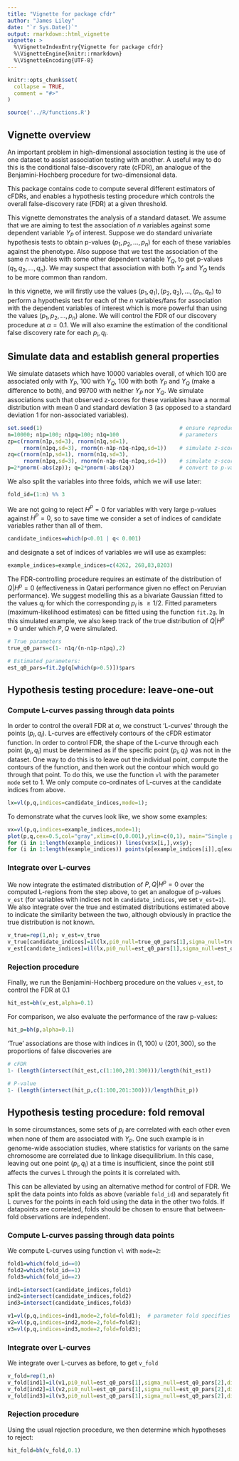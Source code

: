 ```yaml
---
title: "Vignette for package cfdr"
author: "James Liley"
date: "`r Sys.Date()`"
output: rmarkdown::html_vignette
vignette: >
  %\VignetteIndexEntry{Vignette for package cfdr}
  %\VignetteEngine{knitr::rmarkdown}
  %\VignetteEncoding{UTF-8}
---
```


```r
knitr::opts_chunk$set(
  collapse = TRUE,
  comment = "#>"
)

source('../R/functions.R')

```

## Vignette overview

An important problem in high-dimensional association testing is the use of one dataset to assist association testing with another. A useful way to do this is the conditional false-discovery rate (cFDR), an analogue of the Benjamini-Hochberg procedure for two-dimensional data.

This package contains code to compute several different estimators of cFDRs, and enables a hypothesis testing procedure which controls the overall false-discovery rate (FDR) at a given threshold. 

This vignette demonstrates the analysis of a standard dataset. We assume that we are aiming to test the association of $n$ variables against some dependent variable $Y_P$ of interest. Suppose we do standard univariate hypothesis tests to obtain p-values $(p_{1},p_{2},...,p_{n})$ for each of these variables against the phenotype. Also suppose that we test the association of the same $n$ variables with some other dependent variable $Y_Q$, to get p-values $(q_1,q_2,...,q_n)$. We may suspect that association with both $Y_P$ and $Y_Q$ tends to be more common than random. 

In this vignette, we will firstly use the values $(p_{1},q_1),(p_{2},q_2),...,(p_{n},q_n)$ to perform a hypothesis test for each of the $n$ variables/fans for association with the dependent variables of interest which is more powerful than using the values $(p_{1},p_{2},...,p_{n})$ alone. We will control the FDR of our discovery procedure at $\alpha=0.1$. We will also examine the estimation of the conditional false discovery rate for each $p_i,q_i$.


## Simulate data and establish general properties

We simulate datasets which have $10000$ variables overall, of which $100$ are associated only with $Y_P$, $100$ with $Y_Q$, $100$ with both $Y_P$ and $Y_Q$ (make a difference to both), and $99700$ with neither $Y_P$ nor $Y_Q$. We simulate associations such that observed z-scores for these variables have a normal distribution with mean 0 and standard deviation 3 (as opposed to a standard deviation 1 for non-associated variables).

```r
set.seed(1)                                           # ensure reproducibility
n=10000; n1p=100; n1pq=100; n1q=100                   # parameters
zp=c(rnorm(n1p,sd=3), rnorm(n1q,sd=1),
     rnorm(n1pq,sd=3), rnorm(n-n1p-n1q-n1pq,sd=1))    # simulate z-scores corresponding to p
zq=c(rnorm(n1p,sd=1), rnorm(n1q,sd=3), 
     rnorm(n1pq,sd=3), rnorm(n-n1p-n1q-n1pq,sd=1))    # simulate z-scores corresponding to q
p=2*pnorm(-abs(zp)); q=2*pnorm(-abs(zq))              # convert to p-values
```

We also split the variables into three folds, which we will use later:

```r
fold_id=(1:n) %% 3
```

We are not going to reject $H^P=0$ for variables with very large p-values against $H^P=0$, so to save time we consider a set of indices of candidate variables rather than all of them.

```r
candidate_indices=which(p<0.01 | q< 0.001)
```


and designate a set of indices of variables we will use as examples:

```r
example_indices=example_indices=c(4262, 268,83,8203) 
```

The FDR-controlling procedure requires an estimate of the distribution of $Q|H^p=0$ (effectiveness in Qatari performance given no effect on Peruvian performance). We suggest modelling this as a bivariate Gaussian fitted to the values $q_i$ for which the corresponding $p_i$ is $\geq 1/2$. Fitted parameters (maximum-likelihood estimates) can be fitted using the function ```fit.2g```. In this simulated example, we also keep track of the true distribution of $Q|H^p=0$ under which $P,Q$ were simulated. <!-- (the true distribution of $Q|H^p=0$ is $2\Phi(-|N(0,1)|)$ with weight $1- n_1^q /(n-n_1^p- n_1^{pq}$), and $2\Phi(-|N(0,2^2)|)$ with weight $n_1^q /(n-n_1^p- n_1^{pq}$) -->

```r
# True parameters
true_q0_pars=c(1- n1q/(n-n1p-n1pq),2)

# Estimated parameters:
est_q0_pars=fit.2g(q[which(p>0.5)])$pars
```

## Hypothesis testing procedure: leave-one-out


### Compute L-curves passing through data points

In order to control the overall FDR at $\alpha$, we construct 'L-curves' through the points $(p_i,q_i)$. L-curves are effectively contours of the cFDR estimator function. In order to control FDR, the shape of the L-curve through each point $(p_i,q_i)$ must be determined as if the specific point $(p_i,q_i)$ was not in the dataset. One way to do this is to leave out the individual point, compute the contours of the function, and then work out the contour which would go through that point. To do this, we use the function ```vl``` with the parameter ```mode``` set to 1. We only compute co-ordinates of L-curves at the candidate indices from above.

```r
lx=vl(p,q,indices=candidate_indices,mode=1); 
```

To demonstrate what the curves look like, we show some examples:

```r
vx=vl(p,q,indices=example_indices,mode=1); 
plot(p,q,cex=0.5,col="gray",xlim=c(0,0.001),ylim=c(0,1), main="Single point removed"); 
for (i in 1:length(example_indices)) lines(vx$x[i,],vx$y); 
for (i in 1:length(example_indices)) points(p[example_indices[i]],q[example_indices [i]],pch=16,col="blue")
```


### Integrate over L-curves

We now integrate the estimated distribution of $P,Q|H^p=0$ over the computed L-regions from the step above, to get an analogue of p-values ```v_est``` (for variables with indices not in ```candidate_indices```, we set ```v_est=1```). We also integrate over the true and estimated distributions estimated above to indicate the similarity between the two, although obviously in practice the true distribution is not known.

```r
v_true=rep(1,n); v_est=v_true
v_true[candidate_indices]=il(lx,pi0_null=true_q0_pars[1],sigma_null=true_q0_pars[2],distx="norm")
v_est[candidate_indices]=il(lx,pi0_null=est_q0_pars[1],sigma_null=est_q0_pars[2],distx="norm")
```

### Rejection procedure

Finally, we run the Benjamini-Hochberg procedure on the values ```v_est```, to control the FDR at 0.1

```r
hit_est=bh(v_est,alpha=0.1)
```

For comparison, we also evaluate the performance of the raw p-values:

```r
hit_p=bh(p,alpha=0.1)
```

'True' associations are those with indices in $(1,100) \cup (201,300)$, so the proportions of false discoveries are

```r
# cFDR
1- (length(intersect(hit_est,c(1:100,201:300)))/length(hit_est)) 

# P-value
1- (length(intersect(hit_p,c(1:100,201:300)))/length(hit_p))
```

## Hypothesis testing procedure: fold removal

In some circumstances, some sets of $p_i$ are correlated with each other even when none of them are associated with $Y_P$. One such example is in genome-wide association studies, where statistics for variants on the same chromosome are correlated due to linkage disequilibrium. In this case, leaving out one point $(p_i,q_i)$ at a time is insufficient, since the point still affects the curves L through the points it is correlated with.

This can be alleviated by using an alternative method for control of FDR. We split the data points into folds as above (variable ```fold_id```) and separately fit L curves for the points in each fold using the data in the other two folds. If datapoints are correlated, folds should be chosen to ensure that between-fold observations are independent.

### Compute L-curves passing through data points

We compute L-curves using function ```vl``` with ```mode=2```:

```r
fold1=which(fold_id==0) 
fold2=which(fold_id==1) 
fold3=which(fold_id==2)

ind1=intersect(candidate_indices,fold1) 
ind2=intersect(candidate_indices,fold2) 
ind3=intersect(candidate_indices,fold3) 

v1=vl(p,q,indices=ind1,mode=2,fold=fold1);  # parameter fold specifies indices to leave out 
v2=vl(p,q,indices=ind2,mode=2,fold=fold2); 
v3=vl(p,q,indices=ind3,mode=2,fold=fold3); 
```

### Integrate over L-curves

We integrate over L-curves as before, to get ```v_fold```

```r
v_fold=rep(1,n)
v_fold[ind1]=il(v1,pi0_null=est_q0_pars[1],sigma_null=est_q0_pars[2],distx="norm")
v_fold[ind2]=il(v2,pi0_null=est_q0_pars[1],sigma_null=est_q0_pars[2],distx="norm")
v_fold[ind3]=il(v3,pi0_null=est_q0_pars[1],sigma_null=est_q0_pars[2],distx="norm")
```

### Rejection procedure

Using the usual rejection procedure, we then determine which hypotheses to reject:

```r
hit_fold=bh(v_fold,0.1)
```
